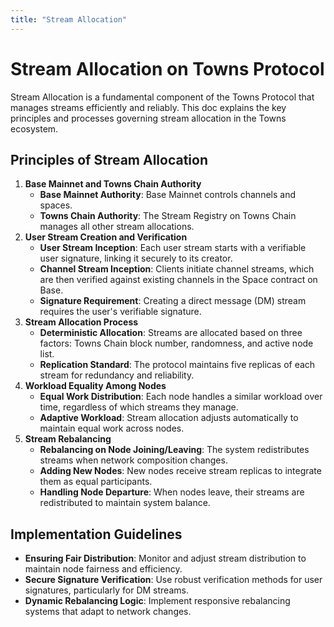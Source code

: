 ```yaml
---
title: "Stream Allocation"
---
```


# Stream Allocation on Towns Protocol

Stream Allocation is a fundamental component of the Towns Protocol that manages streams efficiently and reliably. This doc explains the key principles and processes governing stream allocation in the Towns ecosystem.

## **Principles of Stream Allocation**

1. **Base Mainnet and Towns Chain Authority**
   - **Base Mainnet Authority**: Base Mainnet controls channels and spaces.
   - **Towns Chain Authority**: The Stream Registry on Towns Chain manages all other stream allocations.
2. **User Stream Creation and Verification**
   - **User Stream Inception**: Each user stream starts with a verifiable user signature, linking it securely to its creator.
   - **Channel Stream Inception**: Clients initiate channel streams, which are then verified against existing channels in the Space contract on Base.
   - **Signature Requirement**: Creating a direct message (DM) stream requires the user's verifiable signature.
3. **Stream Allocation Process**
   - **Deterministic Allocation**: Streams are allocated based on three factors: Towns Chain block number, randomness, and active node list.
   - **Replication Standard**: The protocol maintains five replicas of each stream for redundancy and reliability.
4. **Workload Equality Among Nodes**
   - **Equal Work Distribution**: Each node handles a similar workload over time, regardless of which streams they manage.
   - **Adaptive Workload**: Stream allocation adjusts automatically to maintain equal work across nodes.
5. **Stream Rebalancing**
   - **Rebalancing on Node Joining/Leaving**: The system redistributes streams when network composition changes.
   - **Adding New Nodes**: New nodes receive stream replicas to integrate them as equal participants.
   - **Handling Node Departure**: When nodes leave, their streams are redistributed to maintain system balance.

## **Implementation Guidelines**

- **Ensuring Fair Distribution**: Monitor and adjust stream distribution to maintain node fairness and efficiency.
- **Secure Signature Verification**: Use robust verification methods for user signatures, particularly for DM streams.
- **Dynamic Rebalancing Logic**: Implement responsive rebalancing systems that adapt to network changes.